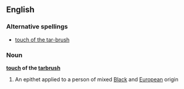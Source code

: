 ==English==

===Alternative spellings===
*[[touch of the tar-brush]]

===Noun===
'''[[touch]] of the [[tarbrush]]'''

#{{derogatory}} An epithet applied to a person of mixed [[Black]] and [[European]] origin